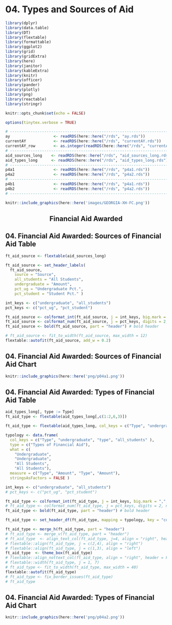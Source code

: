 # 04. Types and Sources of Aid

```r
library(dplyr)
library(data.table)
library(DT)
library(flextable)
library(formattable)
library(ggplot2)
library(grid)
library(gridExtra)
library(here)
library(janitor)
library(kableExtra)
library(knitr)
library(officer)
library(pander)
library(plotly)
library(png)
library(reactable)
library(stringr)
```

```r
knitr::opts_chunk$set(echo = FALSE)
```

```r
options(tinytex.verbose = TRUE)
```

```r
# ------------------------------------------------------------------------------
ay                   <- readRDS(here::here("/rds", "ay.rds"))
currentAY            <- readRDS(here::here("/rds", "currentAY.rds"))
currentAY_row        <- as.integer(readRDS(here::here("/rds", "currentAY_row.rds")))
# ------------------------------------------------------------------------------
aid_sources_long    <- readRDS(here::here("/rds", "aid_sources_long.rds"))
aid_types_long      <- readRDS(here::here("/rds", "aid_types_long.rds"))
# ------------------------------------------------------------------------------
p4a1                 <- readRDS(here::here("/rds", "p4a1.rds"))
p4a2                 <- readRDS(here::here("/rds", "p4a2.rds"))
# ------------------------------------------------------------------------------
p4b1                 <- readRDS(here::here("/rds", "p4a1.rds"))
p4b2                 <- readRDS(here::here("/rds", "p4a2.rds"))
# ------------------------------------------------------------------------------
```

```r
knitr::include_graphics(here::here('images/GEORGIA-XH-FC.png'))
```

<h2><center><b>Financial Aid Awarded</b></center></h2>

## 04. Financial Aid Awarded: Sources of Financial Aid Table
```r
ft_aid_source <- flextable(aid_sources_long)

ft_aid_source <- set_header_labels(
  ft_aid_source, 
    source = "Source", 
    all_students = "All Students",
    undergraduate = "Amount", 
    pct_ug = "Undergraduate Pct.",
    pct_student = "Student Pct." )

int_keys <- c("undergraduate", "all_students")
pct_keys <- c("pct_ug", "pct_student")

ft_aid_source <- colformat_int(ft_aid_source, j = int_keys, big.mark = ",", prefix = "$")
ft_aid_source <- colformat_num(ft_aid_source, j = pct_keys, digits = 2, na_str = "", suffix = "%")
ft_aid_source <- bold(ft_aid_source, part = "header") # bold header

# ft_aid_source <- fit_to_width(ft_aid_source, max_width = 12)
flextable::autofit(ft_aid_source, add_w = 0.2)
```

## 04. Financial Aid Awarded: Sources of Financial Aid Chart
```r
knitr::include_graphics(here::here('png/p04a1.png'))
```

## 04. Financial Aid Awarded: Types of Financial Aid Table
```r

aid_types_long[, type := Type]
ft_aid_type <- flextable(aid_types_long[,c(1:2,6,3)])

ft_aid_type <- flextable(aid_types_long, col_keys = c("Type", "undergraduate", "type", "all_students" ))

typology <- data.frame(
  col_keys = c("Type", "undergraduate", "type", "all_students" ),
  type = c("Types of Financial Aid"),
  what = c(
    "Undergraduate",
    "Undergraduate",
    "All Students",
    "All Students"),
  measure = c("Type", "Amount", "Type", "Amount"),
  stringsAsFactors = FALSE )

int_keys <- c("undergraduate", "all_students")
# pct_keys <- c("pct_ug", "pct_student")

ft_aid_type <- colformat_int(ft_aid_type, j = int_keys, big.mark = ",", prefix = "$")
# ft_aid_type <- colformat_num(ft_aid_type, j = pct_keys, digits = 2, na_str = "", suffix = "%")
ft_aid_type <- bold(ft_aid_type, part = "header") # bold header

ft_aid_type <- set_header_df(ft_aid_type, mapping = typology, key = "col_keys" )

ft_aid_type <- merge_h(ft_aid_type, part = "header")
# ft_aid_type <- merge_v(ft_aid_type, part = "header")
# ft_aid_type  <- align_text_col(ft_aid_type, j=4, align = "right", header = FALSE, footer = TRUE)
# flextable::align(ft_aid_type, j = c(2,4), align = "right")
# flextable::align(ft_aid_type, j = c(1,3), align = "left")
ft_aid_type  <- theme_box(ft_aid_type)
# flextable::align_nottext_col(ft_aid_type, align = "right", header = FALSE, footer = TRUE)
# flextable::width(ft_aid_type, j = 1, 7)
# ft_aid_type <- fit_to_width(ft_aid_type, max_width = 40)
flextable::autofit(ft_aid_type)
# ft_aid_type <- fix_border_issues(ft_aid_type)
# ft_aid_type
```

## 04. Financial Aid Awarded: Types of Financial Aid Chart
```r
knitr::include_graphics(here::here('png/p04a2.png'))
```

```{=openxml}
<w:p><w:r><w:br w:type="page"/></w:r></w:p>
```

